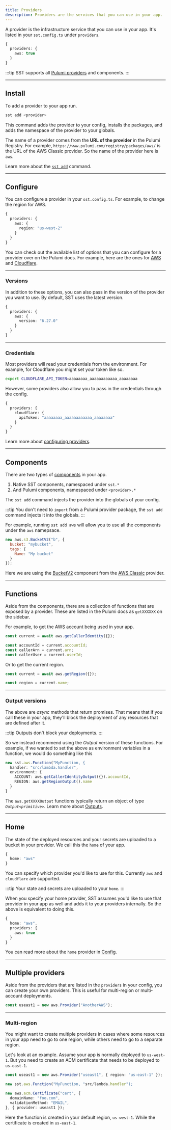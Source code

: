 ```yaml
---
title: Providers
description: Providers are the services that you can use in your app.
---
```


A provider is the infrastructure service that you can use in your app. It's listed in your `sst.config.ts` under `providers`.

```ts title="sst.config.ts"
{
  providers: {
    aws: true
  }
}
```

:::tip
SST supports all [Pulumi providers](https://www.pulumi.com/registry/) and components.
:::

---

## Install

To add a provider to your app run.

```bash
sst add <provider>
```

This command adds the provider to your config, installs the packages, and adds the namespace of the provider to your globals.

The name of a provider comes from the **URL of the provider** in the Pulumi Registry. For example, `https://www.pulumi.com/registry/packages/aws/` is the URL of the AWS Classic provider. So the name of the provider here is `aws`.

Learn more about the [`sst add`](/docs/reference/cli/#add) command.

---

## Configure

You can configure a provider in your `sst.config.ts`. For example, to change the region for AWS.

```ts
{
  providers: {
    aws: {
      region: "us-west-2"
    }
  }
}
```

You can check out the available list of options that you can configure for a provider over on the Pulumi docs. For example, here are the ones for [AWS](https://www.pulumi.com/registry/packages/aws/api-docs/provider/#inputs) and [Cloudflare](https://www.pulumi.com/registry/packages/cloudflare/api-docs/provider/#inputs).

---

### Versions

In addition to these options, you can also pass in the version of the provider you want to use. By default, SST uses the latest version.

```ts
{
  providers: {
    aws: {
      version: "6.27.0"
    }
  }
}
```

---

### Credentials

Most providers will read your credentials from the environment. For example, for Cloudflare you might set your token like so.

```bash
export CLOUDFLARE_API_TOKEN=aaaaaaaa_aaaaaaaaaaaa_aaaaaaaa
```

However, some providers also allow you to pass in the credentials through the config.

```ts
{
  providers: {
    cloudflare: {
      apiToken: "aaaaaaaa_aaaaaaaaaaaa_aaaaaaaa"
    }
  }
}
```

Learn more about [configuring providers](/docs/reference/config/#providers).

---

## Components

There are two types of [components](/docs/components/) in your app.

1. Native SST components, namespaced under `sst.*`
2. And Pulumi components, namespaced under `<provider>.*`

The `sst add` command injects the provider into the globals of your config.

:::tip
You don't need to `import` from a Pulumi provider package, the `sst add` command injects it into the globals.
:::

For example, running `sst add aws` will allow you to use all the components under the `aws` namepsace.

```js
new aws.s3.BucketV2("b", {
  bucket: "mybucket",
  tags: {
    Name: "My bucket"
  }
});
```

Here we are using the [BucketV2](https://www.pulumi.com/registry/packages/aws/api-docs/s3/bucketv2/) component from the [AWS Classic](https://www.pulumi.com/registry/packages/aws/) provider.

---

## Functions

Aside from the components, there are a collection of functions that are exposed by a provider. These are listed in the Pulumi docs as `getXXXXXX` on the sidebar.

For example, to get the AWS account being used in your app.

```ts
const current = await aws.getCallerIdentity({});

const accountId = current.accountId;
const callerArn = current.arn;
const callerUser = current.userId;
```

Or to get the current region.

```ts
const current = await aws.getRegion({});

const region = current.name;
```


---

### Output versions

The above are _async_ methods that return promises. That means that if you call these in your app, they'll block the deployment of any resources that are defined after it.

:::tip
Outputs don't block your deployments.
:::

So we instead recommend using the _Output_ version of these functions. For example, if we wanted to set the above as environment variables in a function, we would do something like this

```ts
new sst.aws.Function("MyFunction, {
  handler: "src/lambda.handler",
  environment: {
    ACCOUNT: aws.getCallerIdentityOutput({}).accountId,
    REGION: aws.getRegionOutput().name
  }
}
```

The `aws.getXXXXOutput` functions typically return an object of type _`Output<primitive>`_. Learn more about [Outputs](/docs/components/#outputs).

---

## Home

The state of the deployed resources and your secrets are uploaded to a bucket in your provider. We call this the `home` of your app.

```ts
{
  home: "aws"
}
```

You can specify which provider you'd like to use for this. Currently `aws` and `cloudflare` are supported.

:::tip
Your state and secrets are uploaded to your `home`.
:::

When you specify your home provider, SST assumes you'd like to use that provider in your app as well and adds it to your providers internally. So the above is equivalent to doing this.

```ts
{
  home: "aws",
  providers: {
    aws: true
  }
}
```

You can read more about the `home` provider in [Config](/docs/reference/config/).

---

## Multiple providers

Aside from the providers that are listed in the `providers` in your config, you can create your own providers. This is useful for multi-region or multi-account deployments.

```ts
const useast1 = new aws.Provider("AnotherAWS");
```

---

### Multi-region

You might want to create multiple providers in cases where some resources in your app need to go to one region, while others need to go to a separate region.

Let's look at an example. Assume your app is normally deployed to `us-west-1`. But you need to create an ACM certificate that needs to be deployed to `us-east-1`.

```ts {1, 8}
const useast1 = new aws.Provider("useast1", { region: "us-east-1" });

new sst.aws.Function("MyFunction, "src/lambda.handler");

new aws.acm.Certificate("cert", {
  domainName: "foo.com",
  validationMethod: "EMAIL",
}, { provider: useast1 });
```

Here the function is created in your default region, `us-west-1`. While the certificate is created in `us-east-1`.
